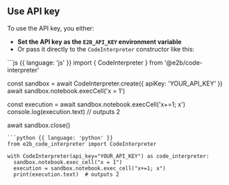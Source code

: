 ## Use API key

To use the API key, you either:
- **Set the API key as the `E2B_API_KEY` environment variable**
- Or pass it directly to the `CodeInterpreter` constructor like this:
<CodeGroup isRunnable={false}>
```js {{ language: 'js' }}
import { CodeInterpreter } from '@e2b/code-interpreter'

const sandbox = await CodeInterpreter.create({ apiKey: 'YOUR_API_KEY' })
await sandbox.notebook.execCell('x = 1')

const execution = await sandbox.notebook.execCell('x+=1; x')
console.log(execution.text)  // outputs 2

await sandbox.close()
```
```python {{ language: 'python' }}
from e2b_code_interpreter import CodeInterpreter

with CodeInterpreter(api_key="YOUR_API_KEY") as code_interpreter:
  sandbox.notebook.exec_cell("x = 1")
  execution = sandbox.notebook.exec_cell("x+=1; x")
  print(execution.text)  # outputs 2
```
</CodeGroup>
